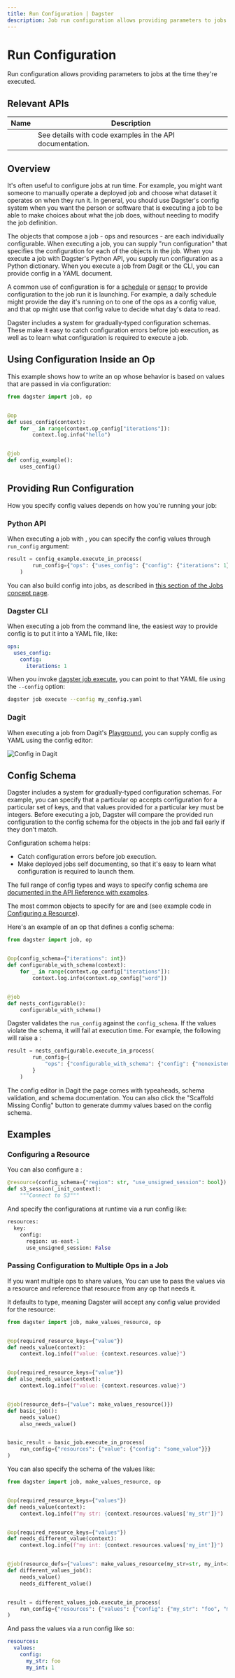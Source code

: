```yaml
---
title: Run Configuration | Dagster
description: Job run configuration allows providing parameters to jobs at the time they're executed.
---
```


# Run Configuration

Run configuration allows providing parameters to jobs at the time they're executed.

## Relevant APIs

| Name                                                 | Description                                              |
| ---------------------------------------------------- | -------------------------------------------------------- |
| <PyObject module="dagster" object="ConfigSchema"  /> | See details with code examples in the API documentation. |

## Overview

It's often useful to configure jobs at run time. For example, you might want someone to manually operate a deployed job and choose what dataset it operates on when they run it. In general, you should use Dagster's config system when you want the person or software that is executing a job to be able to make choices about what the job does, without needing to modify the job definition.

The objects that compose a job - ops and resources - are each individually configurable. When executing a job, you can supply "run configuration" that specifies the configuration for each of the objects in the job. When you execute a job with Dagster's Python API, you supply run configuration as a Python dictionary. When you execute a job from Dagit or the CLI, you can provide config in a YAML document.

A common use of configuration is for a [schedule](/concepts/partitions-schedules-sensors/schedules) or [sensor](/concepts/partitions-schedules-sensors/schedules) to provide configuration to the job run it is launching. For example, a daily schedule might provide the day it's running on to one of the ops as a config value, and that op might use that config value to decide what day's data to read.

Dagster includes a system for gradually-typed configuration schemas. These make it easy to catch configuration errors before job execution, as well as to learn what configuration is required to execute a job.

## Using Configuration Inside an Op

This example shows how to write an op whose behavior is based on values that are passed in via configuration:

```python file=/concepts/configuration/configurable_op.py
from dagster import job, op


@op
def uses_config(context):
    for _ in range(context.op_config["iterations"]):
        context.log.info("hello")


@job
def config_example():
    uses_config()
```

## Providing Run Configuration

How you specify config values depends on how you're running your job:

### Python API

When executing a job with <PyObject object="JobDefinition" method="execute_in_process"/>, you can specify the config values through `run_config` argument:

```python file=/concepts/configuration/execute_with_config.py startafter=start_execute_with_config endbefore=end_execute_with_config
result = config_example.execute_in_process(
        run_config={"ops": {"uses_config": {"config": {"iterations": 1}}}}
    )
```

You can also build config into jobs, as described in [this section of the Jobs concept page](/concepts/solids-pipelines/pipelines#advanced-job-configuration).

### Dagster CLI

When executing a job from the command line, the easiest way to provide config is to put it into a YAML file, like:

```YAML file=/concepts/configuration/good.yaml
ops:
  uses_config:
    config:
      iterations: 1
```

When you invoke [dagster job execute](/\_apidocs/cli#dagster-job-execute), you can point to that YAML file using the `--config` option:

```bash
dagster job execute --config my_config.yaml
```

### Dagit

When executing a job from Dagit's [Playground](/concepts/dagit/dagit#playground), you can supply config as YAML using the config editor:

<Image
alt="Config in Dagit"
src="/images/concepts/config-dagit.png"
width={3808}
height={2414}
/>

## Config Schema

Dagster includes a system for gradually-typed configuration schemas. For example, you can specify that a particular op accepts configuration for a particular set of keys, and that values provided for a particular key must be integers. Before executing a job, Dagster will compare the provided run configuration to the config schema for the objects in the job and fail early if they don't match.

Configuration schema helps:

- Catch configuration errors before job execution.
- Make deployed jobs self documenting, so that it's easy to learn what configuration is required to launch them.

The full range of config types and ways to specify config schema are [documented in the API Reference with examples](/\_apidocs/config).

The most common objects to specify <PyObject module="dagster" object="ConfigSchema" /> for are <PyObject module="dagster" object="OpDefinition" /> and <PyObject module="dagster" object="ResourceDefinition" /> (see example code in [Configuring a Resource](#configuring-a-resource)).

Here's an example of an op that defines a config schema:

```python file=/concepts/configuration/configurable_op_with_schema.py
from dagster import job, op


@op(config_schema={"iterations": int})
def configurable_with_schema(context):
    for _ in range(context.op_config["iterations"]):
        context.log.info(context.op_config["word"])


@job
def nests_configurable():
    configurable_with_schema()
```

Dagster validates the `run_config` against the `config_schema`. If the values violate the schema, it will fail at execution time. For example, the following will raise a <PyObject module="dagster" object="DagsterInvalidConfigError" />:

```python file=/concepts/configuration/execute_with_config.py startafter=start_execute_with_bad_config endbefore=end_execute_with_bad_config
result = nests_configurable.execute_in_process(
        run_config={
            "ops": {"configurable_with_schema": {"config": {"nonexistent_config_value": 1}}}
        }
    )
```

The config editor in Dagit the page comes with typeaheads, schema validation, and schema documentation. You can also click the "Scaffold Missing Config" button to generate dummy values based on the config schema.

## Examples

### Configuring a Resource

You can also configure a <PyObject module="dagster" object="ResourceDefinition" />:

```python file=/concepts/configuration/configured_example.py startafter=start_op_marker endbefore=end_op_marker
@resource(config_schema={"region": str, "use_unsigned_session": bool})
def s3_session(_init_context):
    """Connect to S3"""
```

And specify the configurations at runtime via a run config like:

```python file=/concepts/configuration/configured_example.yaml
resources:
  key:
    config:
      region: us-east-1
      use_unsigned_session: False
```

### Passing Configuration to Multiple Ops in a Job

If you want multiple ops to share values, You can use <PyObject module="dagster" object="make_values_resource" /> to pass the values via a resource and reference that resource from any op that needs it.

It defaults to <PyObject module="dagster" object="Any" /> type, meaning Dagster will accept any config value provided for the resource:

```python file=/concepts/configuration/make_values_resource_any.py
from dagster import job, make_values_resource, op


@op(required_resource_keys={"value"})
def needs_value(context):
    context.log.info(f"value: {context.resources.value}")


@op(required_resource_keys={"value"})
def also_needs_value(context):
    context.log.info(f"value: {context.resources.value}")


@job(resource_defs={"value": make_values_resource()})
def basic_job():
    needs_value()
    also_needs_value()


basic_result = basic_job.execute_in_process(
    run_config={"resources": {"value": {"config": "some_value"}}}
)
```

You can also specify the schema of the values like:

```python file=/concepts/configuration/make_values_resource_config_schema.py
from dagster import job, make_values_resource, op


@op(required_resource_keys={"values"})
def needs_value(context):
    context.log.info(f"my str: {context.resources.values['my_str']}")


@op(required_resource_keys={"values"})
def needs_different_value(context):
    context.log.info(f"my int: {context.resources.values['my_int']}")


@job(resource_defs={"values": make_values_resource(my_str=str, my_int=int)})
def different_values_job():
    needs_value()
    needs_different_value()


result = different_values_job.execute_in_process(
    run_config={"resources": {"values": {"config": {"my_str": "foo", "my_int": 1}}}}
)
```

And pass the values via a run config like so:

```YAML file=/concepts/configuration/make_values_resource_values.yaml
resources:
  values:
    config:
      my_str: foo
      my_int: 1
```
